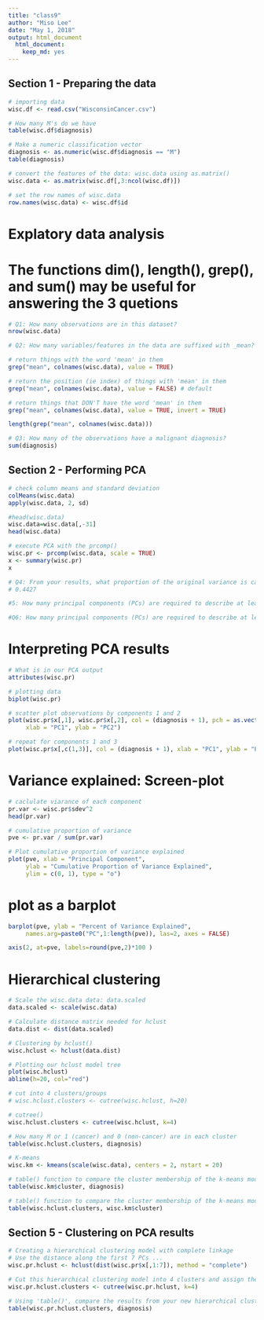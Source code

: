 ```yaml
---
title: "class9"
author: "Miso Lee"
date: "May 1, 2018"
output: html_document
  html_document:
    keep_md: yes
---
```


## Section 1 - Preparing the data
```r
# importing data
wisc.df <- read.csv("WisconsinCancer.csv")
```

```r
# How many M's do we have
table(wisc.df$diagnosis)
```

```r
# Make a numeric classification vector
diagnosis <- as.numeric(wisc.df$diagnosis == "M")
table(diagnosis)
```

```r
# convert the features of the data: wisc.data using as.matrix()
wisc.data <- as.matrix(wisc.df[,3:ncol(wisc.df)])
```

```r
# set the row names of wisc.data
row.names(wisc.data) <- wisc.df$id
```

# Explatory data analysis
# The functions dim(), length(), grep(), and sum() may be useful for answering the 3 quetions

```r
# Q1: How many observations are in this dataset?
nrow(wisc.data)

# Q2: How many variables/features in the data are suffixed with _mean?

# return things with the word 'mean' in them
grep("mean", colnames(wisc.data), value = TRUE)

# return the position (ie index) of things with 'mean' in them
grep("mean", colnames(wisc.data), value = FALSE) # default

# return things that DON'T have the word 'mean' in them
grep("mean", colnames(wisc.data), value = TRUE, invert = TRUE)

length(grep("mean", colnames(wisc.data)))

# Q3: How many of the observations have a malignant diagnosis?
sum(diagnosis)
```

## Section 2 - Performing PCA

```r
# check column means and standard deviation
colMeans(wisc.data)
apply(wisc.data, 2, sd)
```

```r
#head(wisc.data)
wisc.data=wisc.data[,-31]
head(wisc.data)
```

```r
# execute PCA with the prcomp()
wisc.pr <- prcomp(wisc.data, scale = TRUE)
x <- summary(wisc.pr)
x
```

```r
# Q4: From your results, what proportion of the original variance is captured by the first principal components?
# 0.4427

#5: How many principal components (PCs) are required to describe at least 70% of the original variance in the data?

#Q6: How many principal components (PCs) are required to describe at least 90% of the original variance in the data?
```

# Interpreting PCA results

```r
# What is in our PCA output
attributes(wisc.pr)
```

```r
# plotting data
biplot(wisc.pr)
```

```r
# scatter plot observations by components 1 and 2
plot(wisc.pr$x[,1], wisc.pr$x[,2], col = (diagnosis + 1), pch = as.vector(wisc.df$diagnosis),
     xlab = "PC1", ylab = "PC2")
```

```r
# repeat for components 1 and 3
plot(wisc.pr$x[,c(1,3)], col = (diagnosis + 1), xlab = "PC1", ylab = "PC3")
```

# Variance explained: Screen-plot
```r
# caclulate viarance of each component
pr.var <- wisc.pr$sdev^2
head(pr.var)

# cumulative proportion of variance
pve <- pr.var / sum(pr.var)

# Plot cumulative proportion of variance explained
plot(pve, xlab = "Principal Component", 
     ylab = "Cumulative Proportion of Variance Explained", 
     ylim = c(0, 1), type = "o")
```

# plot as a barplot

```r
barplot(pve, ylab = "Percent of Variance Explained",
     names.arg=paste0("PC",1:length(pve)), las=2, axes = FALSE)

axis(2, at=pve, labels=round(pve,2)*100 )
```

# Hierarchical clustering

```r
# Scale the wisc.data data: data.scaled
data.scaled <- scale(wisc.data)

# Calculate distance matrix needed for hclust
data.dist <- dist(data.scaled)

# Clustering by hclust()
wisc.hclust <- hclust(data.dist)
```

```r
# Plotting our hclust model tree
plot(wisc.hclust)
abline(h=20, col="red")
```

```r
# cut into 4 clusters/groups
# wisc.hclust.clusters <- cutree(wisc.hclust, h=20)

# cutree()
wisc.hclust.clusters <- cutree(wisc.hclust, k=4)

# How many M or 1 (cancer) and 0 (non-cancer) are in each cluster
table(wisc.hclust.clusters, diagnosis)
```

```r
# K-means
wisc.km <- kmeans(scale(wisc.data), centers = 2, nstart = 20)

# table() function to compare the cluster membership of the k-means model (wisc.km$cluster) to the actual diagnoses contained in the diagnosis vector
table(wisc.km$cluster, diagnosis)

# table() function to compare the cluster membership of the k-means model (wisc.km$cluster) to your hierarchical clustering model from above (wisc.hclust.clusters). Recall the cluster membership of the hierarchical clustering model is contained in wisc.hclust.clusters object.
table(wisc.hclust.clusters, wisc.km$cluster)
```

## Section 5 - Clustering on PCA results

```r
# Creating a hierarchical clustering model with complete linkage
# Use the distance along the first 7 PCs ...
wisc.pr.hclust <- hclust(dist(wisc.pr$x[,1:7]), method = "complete")

# Cut this hierarchical clustering model into 4 clusters and assign the results to 'wisc.pr.hclust.clusters'
wisc.pr.hclust.clusters <- cutree(wisc.pr.hclust, k=4)
```

```r
# Using 'table()', compare the results from your new hierarchical clustering model with the actual diagnosis
table(wisc.pr.hclust.clusters, diagnosis)
```















